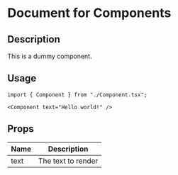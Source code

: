 # Document for Components

## Description

This is a dummy component.

## Usage

```tsx
import { Component } from "./Component.tsx";

<Component text="Hello world!" />
```

## Props

| Name    | Description |
| -------- | ------- |
| text  | The text to render    |
